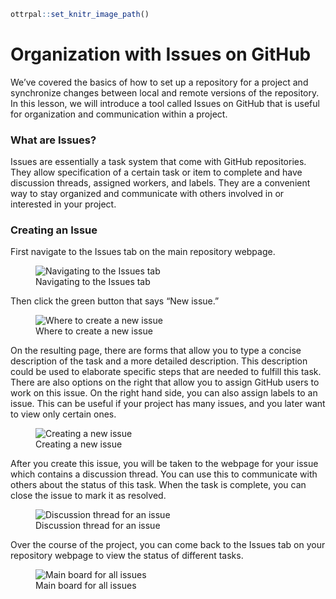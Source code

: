 ```r
ottrpal::set_knitr_image_path()
```

# Organization with Issues on GitHub

We've covered the basics of how to set up a repository for a project and synchronize changes between local and remote versions of the repository. In this lesson, we will introduce a tool called Issues on GitHub that is useful for organization and communication within a project.

### What are Issues?

Issues are essentially a task system that come with GitHub repositories. They allow specification of a certain task or item to complete and have discussion threads, assigned workers, and labels. They are a convenient way to stay organized and communicate with others involved in or interested in your project.

### Creating an Issue

First navigate to the Issues tab on the main repository webpage.


![Navigating to the Issues tab](https://docs.google.com/presentation/d/1G8ftZ6_UzNyYfcDoLKHhp2GpDtd20cln0vnJpHiUpFE/export/png?id=1G8ftZ6_UzNyYfcDoLKHhp2GpDtd20cln0vnJpHiUpFE&pageid=g3917a587ee_0_0)

Then click the green button that says "New issue."


![Where to create a new issue](https://docs.google.com/presentation/d/1G8ftZ6_UzNyYfcDoLKHhp2GpDtd20cln0vnJpHiUpFE/export/png?id=1G8ftZ6_UzNyYfcDoLKHhp2GpDtd20cln0vnJpHiUpFE&pageid=g3917a587ee_0_12)

On the resulting page, there are forms that allow you to type a concise description of the task and a more detailed description. This description could be used to elaborate specific steps that are needed to fulfill this task. There are also options on the right that allow you to assign GitHub users to work on this issue. On the right hand side, you can also assign labels to an issue. This can be useful if your project has many issues, and you later want to view only certain ones.


![Creating a new issue](https://docs.google.com/presentation/d/1G8ftZ6_UzNyYfcDoLKHhp2GpDtd20cln0vnJpHiUpFE/export/png?id=1G8ftZ6_UzNyYfcDoLKHhp2GpDtd20cln0vnJpHiUpFE&pageid=g3917a587ee_0_19)

After you create this issue, you will be taken to the webpage for your issue which contains a discussion thread. You can use this to communicate with others about the status of this task. When the task is complete, you can close the issue to mark it as resolved.


![Discussion thread for an issue](https://docs.google.com/presentation/d/1G8ftZ6_UzNyYfcDoLKHhp2GpDtd20cln0vnJpHiUpFE/export/png?id=1G8ftZ6_UzNyYfcDoLKHhp2GpDtd20cln0vnJpHiUpFE&pageid=g3917a587ee_0_30)

Over the course of the project, you can come back to the Issues tab on your repository webpage to view the status of different tasks.


![Main board for all issues](https://docs.google.com/presentation/d/1G8ftZ6_UzNyYfcDoLKHhp2GpDtd20cln0vnJpHiUpFE/export/png?id=1G8ftZ6_UzNyYfcDoLKHhp2GpDtd20cln0vnJpHiUpFE&pageid=g3917a587ee_0_44)
